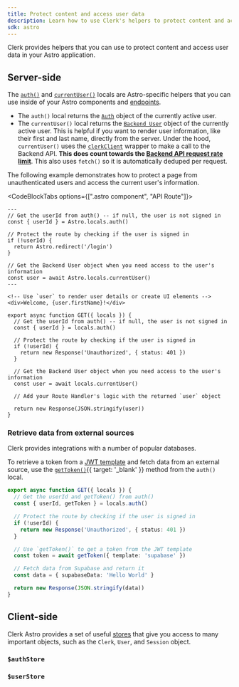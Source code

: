 ```yaml
---
title: Protect content and access user data
description: Learn how to use Clerk's helpers to protect content and access user data in your Astro application.
sdk: astro
---
```


Clerk provides helpers that you can use to protect content and access user data in your Astro application.

## Server-side

The [`auth()`](/docs/references/astro/locals) and [`currentUser()`](/docs/references/astro/locals) locals are Astro-specific helpers that you can use inside of your Astro components and [endpoints](https://docs.astro.build/en/guides/endpoints/#server-endpoints-api-routes).

- The `auth()` local returns the [`Auth`](/docs/references/backend/types/auth-object) object of the currently active user.
- The `currentUser()` local returns the [`Backend User`](/docs/references/backend/types/backend-user) object of the currently active user. This is helpful if you want to render user information, like their first and last name, directly from the server. Under the hood, `currentUser()` uses the [`clerkClient`](/docs/js-backend/getting-started/quickstart) wrapper to make a call to the Backend API. **This does count towards the [Backend API request rate limit](/docs/guides/how-clerk-works/system-limits)**. This also uses `fetch()` so it is automatically deduped per request.

The following example demonstrates how to protect a page from unauthenticated users and access the current user's information.

<CodeBlockTabs options={[".astro component", "API Route"]}>
  ```astro {{ filename: 'src/pages/me.astro' }}
  ---
  // Get the userId from auth() -- if null, the user is not signed in
  const { userId } = Astro.locals.auth()

  // Protect the route by checking if the user is signed in
  if (!userId) {
    return Astro.redirect('/login')
  }

  // Get the Backend User object when you need access to the user's information
  const user = await Astro.locals.currentUser()
  ---

  <!-- Use `user` to render user details or create UI elements -->
  <div>Welcome, {user.firstName}!</div>
  ```

  ```tsx {{ filename: 'src/api/me.ts' }}
  export async function GET({ locals }) {
    // Get the userId from auth() -- if null, the user is not signed in
    const { userId } = locals.auth()

    // Protect the route by checking if the user is signed in
    if (!userId) {
      return new Response('Unauthorized', { status: 401 })
    }

    // Get the Backend User object when you need access to the user's information
    const user = await locals.currentUser()

    // Add your Route Handler's logic with the returned `user` object

    return new Response(JSON.stringify(user))
  }
  ```
</CodeBlockTabs>

### Retrieve data from external sources

Clerk provides integrations with a number of popular databases.

To retrieve a token from a [JWT template](/docs/guides/sessions/jwt-templates) and fetch data from an external source, use the [`getToken()`](/docs/references/backend/types/auth-object#get-token){{ target: '_blank' }} method from the `auth()` local.

```ts {{ filename: 'src/pages/api/route.ts' }}
export async function GET({ locals }) {
  // Get the userId and getToken() from auth()
  const { userId, getToken } = locals.auth()

  // Protect the route by checking if the user is signed in
  if (!userId) {
    return new Response('Unauthorized', { status: 401 })
  }

  // Use `getToken()` to get a token from the JWT template
  const token = await getToken({ template: 'supabase' })

  // Fetch data from Supabase and return it
  const data = { supabaseData: 'Hello World' }

  return new Response(JSON.stringify(data))
}
```

## Client-side

Clerk Astro provides a set of useful [stores](/docs/references/astro/overview#client-side-helpers) that give you access to many important objects, such as the `Clerk`, `User`, and `Session` object.

### `$authStore`

<Include src="_partials/astro/auth-store" />

### `$userStore`

<Include src="_partials/astro/user-store" />
